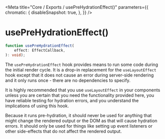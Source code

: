
<Meta
    title="Core / Exports / usePreHydrationEffect()"
    parameters={{
        chromatic: {
            disableSnapshot: true,
        },
    }}
/>

# usePreHydrationEffect()

```ts
function usePreHydrationEffect(
    effect: EffectCallback,
): void);
```

The `usePreHydrationEffect` hook provides means to run some code during the
initial render cycle. It is a drop-in replacement for the `useLayoutEffect` hook except that it does not cause an error during server-side rendering and it only runs once - there are no dependencies to specify.

It is highly recommended that you use `useLayoutEffect` in your components unless you are certain that you need the functionality provided here, you have reliable testing for hydration errors, and you understand the implications of using this hook.

Because it runs pre-hydration, it should never be used for anything that might
change the rendered output or the DOM as that will cause hydration errors. It
should only be used for things like setting up event listeners or other
side-effects that do not affect the rendered output.
